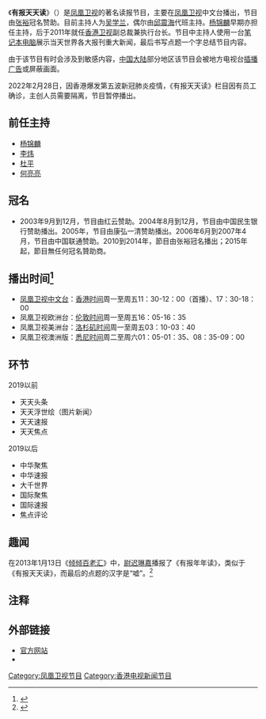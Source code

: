 {{In-progress_tvshow|有报天天读}}
{{UTC+8}}
{{电视节目信息框
  | 图片 = [[File:有报天天读.jpg|300px]]
  | 名称 = 有报天天读<br/>{{lang|en|Summary Of Press}}
  | 图说 = 《有报天天读》曾用片头，下为行驶中的[[香港电车|香港电车]]
  | 类型 = 阅读、[[评论|评论]]
  | 视频制式 = [[576i|576i]][[4:3|4:3]]（压缩[[16:9|16:9]]式）[[SDTV|SDTV]]<br/>[[1080i|1080i]][[16:9|16:9]][[HDTV|HDTV]]
  | 每集长 = 25分钟（含广告）
  | 主持=[[吴学兰|吴学兰]]（常态）[[邱震海|邱震海]]（代班）
  | 制片人 = [[凤凰卫视|凤凰卫视]]
  | 地区 ={{HK}}
  | 语言 = [[普通话|普通话]]
  | 电视网 = 以[[凤凰卫视中文台|凤凰卫视中文台]]为主
  | 开始 = 2003年
  | 结束 = 至今
  | 官方网站  = http://phtv.ifeng.com/program/ybttd/
}}
《'''有报天天读'''》（{{lang-en|'''Summary Of Press'''}}）是[[凤凰卫视|凤凰卫视]]的著名读报节目，主要在[[凤凰卫视|凤凰卫视]]中文台播出，节目由[[张裕|张裕]]冠名赞助。目前主持人为[[吴学兰|吴学兰]]，偶尔由[[邱震海|邱震海]]代班主持。[[杨锦麟|杨锦麟]]早期亦担任主持，后于2011年就任[[香港卫视|香港卫视]]副总裁兼执行台长。节目中主持人使用一台[[笔记本电脑|笔记本电脑]]展示当天世界各大报刊重大新闻，最后书写点题一个字总结节目内容。

由于该节目有时会涉及到敏感内容，[[中国大陆|中国大陆]]部分地区该节目会被地方电视台[[插播广告|插播广告]]或屏蔽画面。

2022年2月28日，因香港爆发第五波新冠肺炎疫情，《有报天天读》栏目因有员工确诊，主创人员需要隔离，节目暂停播出。

== 前任主持 ==
*[[杨锦麟|杨锦麟]]
*[[李炜_(主持人)|李炜]]
*[[杜平_(記者)|杜平]]
*[[何亮亮|何亮亮]]

==冠名==
*2003年9月到12月，节目由红云赞助。2004年8月到12月，节目由中国民生银行赞助播出。2005年，节目由康弘一清赞助播出。2006年6月到2007年4月，节目由中国联通赞助。2010到2014年，節目由张裕冠名播出；2015年起，節目無任何冠名贊助商。

==播出时间<ref>{{Cite web |url=http://phtv.ifeng.com/epg/ |title=节目单 |access-date=2014-06-08 |archive-date=2013-07-14 |archive-url=https://web.archive.org/web/20130714052031/http://phtv.ifeng.com/epg/ |dead-url=no }}</ref>==
*[[凤凰卫视中文台|凤凰卫视中文台]]：[[香港时间|香港时间]]周一至周五11：30-12：00（首播）、17：30-18：00
*凤凰卫视欧洲台：[[伦敦时间|伦敦时间]]周一至周五16：05-16：35
*凤凰卫视美洲台：[[洛杉矶时间|洛杉矶时间]]周一至周五03：10-03：40
*凤凰卫视澳洲版：[[悉尼时间|悉尼时间]]周二至周六01：05-01：35、08：35-09：00

==环节==
;2019以前
*天天头条
*天天浮世绘（图片新闻）
*天天速报
*天天焦点
;2019以后
*中华聚焦
*中华速报
*大千世界
*国际聚焦
*国际速报
*焦点评论

==趣闻==
在2013年1月13日《[[倾倾百老汇|倾倾百老汇]]》中，[[尉迟琳嘉|尉迟琳嘉]]播报了《有报年年读》，类似于《有报天天读》，而最后的点题的汉字是“嘘”。<ref>{{Cite web |url=http://v.ifeng.com/news/society/201301/01e01dfb-407c-4111-9ce8-7f9dfddf65bc.shtml |title=20130113倾倾百老汇 尉迟版“有报” 盘点纸媒新年献词 |access-date=2014-06-08 |archive-date=2019-08-27 |archive-url=https://web.archive.org/web/20190827041849/http://v.ifeng.com/news/society/201301/01e01dfb-407c-4111-9ce8-7f9dfddf65bc.shtml |dead-url=no }}</ref>
==注释==
{{reflist}}
==外部链接==
*[http://phtv.ifeng.com/program/ybttd/ 官方网站] {{Wayback|url=http://phtv.ifeng.com/program/ybttd/ |date=20200508005513 }}
*{{sinaweibo|youbaotiantiandu}}

[[Category:凤凰卫视节目|Category:凤凰卫视节目]]
[[Category:香港电视新闻节目|Category:香港电视新闻节目]]